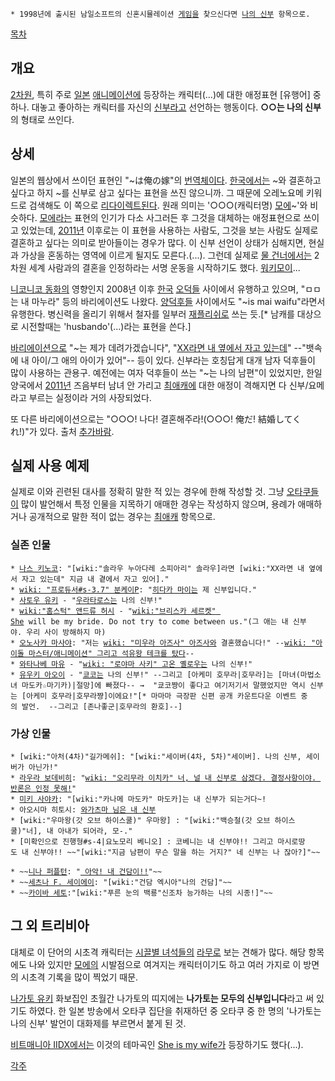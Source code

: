  * 1998년에 출시된 남일소프트의 신혼시뮬레이션 [[게임]]을 찾으신다면 [[나의 신부]] 항목으로.

[[목차]]

== 개요 ==
[[2차원]], 특히 주로 [[일본]] [[애니메이션]]에 등장하는 캐릭터(…)에 대한 애정표현 [유행어] 중 하나. 대놓고 좋아하는 캐릭터를 자신의 [[신부]]라고 선언하는 행동이다. '''○○는 나의 신부'''의 형태로 쓰인다.

== 상세 ==
일본의 웹상에서 쓰이던 표현인 "~は俺の嫁"의 [[번역체]]이다. [[한국]]에서는 ~와 결혼하고 싶다고 하지 ~를 신부로 삼고 싶다는 표현을 쓰진 않으니까. 그 때문에 오레노요메 키워드로 검색해도 이 쪽으로 [[리다이렉트]]된다. 원래 의미는 '○○○(캐릭터명) [[모에]]~'와 비슷하다. [[모에]]라는 표현의 인기가 다소 사그러든 후 그것을 대체하는 애정표현으로 쓰이고 있었는데, [[2011년]] 이후로는 이 표현을 사용하는 사람도, 그것을 보는 사람도 실제로 결혼하고 싶다는 의미로 받아들이는 경우가 많다. 이 신부 선언이 상태가 심해지면, 현실과 가상을 혼동하는 영역에 이르게 될지도 모른다.(...). 그런데 실제로 [[일본|물 건너]]에서는 2차원 세계 사람과의 결혼을 인정하라는 서명 운동을 시작하기도 했다. [[워키모이]]...

[[니코니코 동화]]의 영향인지 2008년 이후 [[한국]] [[오덕]]들 사이에서 유행하고 있으며, "ㅁㅁ는 내 마누라" 등의 바리에이션도 나왔다. [[양덕후]]들 사이에서도 "~is mai waifu"라면서 유행한다. 병신력을 올리기 위해서 철자를 일부러 [[재플리쉬]]로 쓰는 듯.[* 남캐를 대상으로 시전할때는 'husbando'(...)라는 표현을 쓴다.]
 
[[바리에이션]]으로 "~는 제가 데려가겠습니다", "[[XX라면 내 옆에서 자고 있는데]]" --"뱃속에 내 아이/그 애의 아이가 있어"-- 등이 있다. 신부라는 호칭답게 대개 남자 덕후들이 많이 사용하는 관용구. 예전에는 여자 덕후들이 쓰는 "~는 나의 남편"이 있었지만, 한일 양국에서 [[2011년]] 즈음부터 남녀 안 가리고 [[최애캐]]에 대한 애정이 격해지면 다 신부/요메라고 부르는 실정이라 거의 사장되었다. 

또 다른 바리에이션으로는 "○○○! 나다! 결혼해주라!(○○○! 俺だ! 結婚してくれ!)"가 있다. 출처 [[추가바람]].

== 실제 사용 예제 ==
실제로 이와 괸련된 대사를 정확히 말한 적 있는 경우에 한해 작성할 것. 그냥 [[오타쿠]]들이 많이 발언해서 특정 인물을 지목하기 애매한 경우는 작성하지 않으며, 용례가 애매하거나 공개적으로 말한 적이 없는 경우는 [[최애캐]] 항목으로.

=== 실존 인물 ===
 * [[나스 키노코]]: "[wiki:"솔라우 누아다레 소피아리" 솔라우]라면 [wiki:"XX라면 내 옆에서 자고 있는데" 지금 내 곁에서 자고 있어]."
 * [[wiki: "프로듀서#s-3.7" 분케이P]]: "[[히다카 마이]]는 제 신부입니다."
 * [[사토우 유키]] - "[[우라타로스]]는 나의 신부!"
 * [[wiki:"홈스턱" 앤드류 허시]] - "[[wiki:"브리스카 세르켓" She]] will be my bride. Do not try to come between us."(그 애는 내 신부야. 우리 사이 방해하지 마)
 * [[오노사카 마사야]]: "저는 [[wiki: "미우라 아즈사" 아즈사]]와 결혼했습니다!" --[[wiki: "아이돌 마스터/애니메이션" 그리고 석유왕 테크를 탔다]]--
 * [[와타나베 마유]] - "[[wiki: "로야마 사키" 고온 옐로우]]는 나의 신부!"
 * [[유우키 아오이]] - "[[사쿠라 쿄코|쿄코]]는 나의 신부!" --그리고 [아케미 호무라|호무라]는 [마녀(마법소녀 마도카☆마기카)|절망]에 빠졌다-- →  "쿄코쨩이 좋다고 여기저기서 말했었지만 역시 신부는 [아케미 호무라|호무라쨩]이에요!"[* 마마마 극장판 신편 공개 카운트다운 이벤트 중의 발언.  --그리고 [존나좋군|호무라의 환호]--]

=== 가상 인물 ===
 * [wiki:"아처(4차)"길가메쉬]: "[wiki:"세이버(4차, 5차)"세이버]. 나의 신부, 세이버가 아닌가!"
 * [[라우라 보데비히]]: "[[wiki: "오리무라 이치카" 너, 널 내 신부로 삼겠다. 결정사항이야. 반론은 인정 못해!]]"
 * [[미키 사야카]]: "[wiki:"카나메 마도카" 마도카]는 내 신부가 되는거다~!
 * 아오시마 히토시: [[와가츠마 님은 내 신부]]
 * [wiki:"우마왕(갓 오브 하이스쿨)" 우마왕] : "[wiki:"백승철(갓 오브 하이스쿨)"너], 내 아내가 되어라, 모-."
 * [미확인으로 진행형#s-4|요노모리 베니오] : 코베니는 내 신부야!! 그리고 마시로땅도 내 신부야!! ~~"[wiki:"지금 남편이 무슨 말을 하는 거지?" 네 신부는 나 잖아?]"~~ 

 * ~~[[니나 퍼플턴]]: "[[건담 개발 계획| 아악! 내 건담이!!]]"~~
 * ~~[[세츠나 F. 세이에이]]: "[wiki:"건담 엑시아"나의 건담]"~~
 * ~~[[카이바 세토]]:"[wiki:"푸른 눈의 백룡"신조차 능가하는 나의 시종!]"~~

== 그 외 트리비아 ==
대체로 이 단어의 시초격 캐릭터는 [[시끌별 녀석들]]의 [[라무]]로 보는 견해가 많다. 해당 항목에도 나와 있지만 [[모에]]의 시발점으로 여겨지는 캐릭터이기도 하고 여러 가지로 이 방면의 시초격 기록을 많이 찍었기 때문.

[[나가토 유키]] 화보집인 초월간 나가토의 띠지에는 '''나가토는 모두의 신부입니다'''라고 써 있기도 하였다. 한 일본 방송에서 오타쿠 집단을 취재하던 중 오타쿠 중 한 명의 '나가토는 나의 신부' 발언이 대화제를 부르면서 붙게 된 것.

[[비트매니아 IIDX]]에서는 이것의 테마곡인 [[She is my wife]]가 등장하기도 했다(...).

[[각주]]
